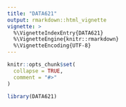 ```yaml
---
title: "DATA621"
output: rmarkdown::html_vignette
vignette: >
  %\VignetteIndexEntry{DATA621}
  %\VignetteEngine{knitr::rmarkdown}
  %\VignetteEncoding{UTF-8}
---
```


```r
knitr::opts_chunk$set(
  collapse = TRUE,
  comment = "#>"
)
```

```r
library(DATA621)
```
